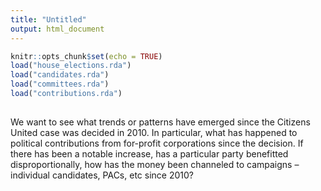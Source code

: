 ```yaml
---
title: "Untitled"
output: html_document
---
```


```r
knitr::opts_chunk$set(echo = TRUE)
load("house_elections.rda")
load("candidates.rda")
load("committees.rda")
load("contributions.rda")
```

##
We want to see what trends or patterns have emerged since the Citizens United case was decided in 2010. In particular, what has happened to political contributions from for-profit corporations since the decision. If there has been a notable increase, has a particular party benefitted disproportionally, how has the money been channeled to campaigns – individual candidates, PACs, etc since 2010?

```r
```

##


```r

```

